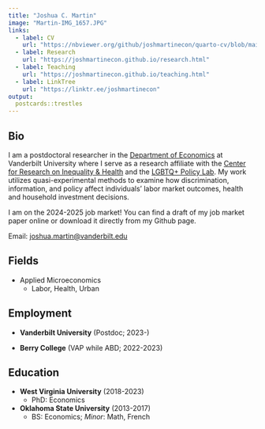 ```yaml
---
title: "Joshua C. Martin"
image: "Martin-IMG_1657.JPG"
links:
  - label: CV
    url: "https://nbviewer.org/github/joshmartinecon/quarto-cv/blob/main/joshmartin_cv.pdf"
  - label: Research
    url: "https://joshmartinecon.github.io/research.html"
  - label: Teaching
    url: "https://joshmartinecon.github.io/teaching.html"
  - label: LinkTree
    url: "https://linktr.ee/joshmartinecon"
output:
  postcards::trestles
---
```

 
## Bio

I am a postdoctoral researcher in the [Department of Economics](https://as.vanderbilt.edu/economics/) at Vanderbilt University where I serve as a research affiliate with the [Center for Research on Inequality & Health](https://www.vanderbilt.edu/research-inequality-health/) and the [LGBTQ+ Policy Lab](https://www.vanderbilt.edu/lgbtq-policy-lab/). My work utilizes quasi-experimental methods to examine how discrimination, information, and policy affect individuals’ labor market outcomes, health and household investment decisions.

I am on the 2024-2025 job market! You can find a draft of my job market paper online or download it directly from my Github page.

<p>
  Email: <a href="#" onclick="event.preventDefault(); copyToClipboard('joshua.martin@vanderbilt.edu')">joshua.martin@vanderbilt.edu</a>
</p>

## Fields

* Applied Microeconomics
    * Labor, Health, Urban

## Employment

* **Vanderbilt University** (Postdoc; 2023-)

* **Berry College** (VAP while ABD; 2022-2023)

## Education

* **West Virginia University** (2018-2023)
    * PhD: Economics

* **Oklahoma State University** (2013-2017)
    * BS: Economics; *Minor*: Math, French

<script>
function copyToClipboard(text) {
  const elem = document.createElement('textarea');
  elem.value = text;
  document.body.appendChild(elem);
  elem.select();
  document.execCommand('copy');
  document.body.removeChild(elem);
  alert('Email address copied to clipboard'); // Optional: Alert the user
}
</script>

<script>
document.addEventListener("DOMContentLoaded", function() {
  var links = document.querySelectorAll('a');
  for (var i = 0; i < links.length; i++) {
    // Check if the href attribute is not just "#", which is used for the copy email function
    if (links[i].href !== "#" && !links[i].href.startsWith('mailto:') &&
        links[i].href !== "https://joshmartinecon.github.io" &&
        links[i].href !== "https://joshmartinecon.github.io/research.html" &&
        links[i].href !== "https://joshmartinecon.github.io/teaching.html") {
      links[i].target = '_blank';
      links[i].rel = 'noopener noreferrer';
    }
  }
});
</script>